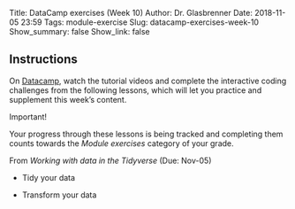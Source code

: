 Title: DataCamp exercises (Week 10)
Author: Dr. Glasbrenner
Date: 2018-11-05 23:59
Tags: module-exercise
Slug: datacamp-exercises-week-10
Show_summary: false
Show_link: false

## Instructions

On [Datacamp][datacamp-url], watch the tutorial videos and complete the interactive coding challenges from the following lessons, which will let you practice and supplement this week's content.

::::: {.callout .secondary}
[Important!]{.h3}

Your progress through these lessons is being tracked and completing them counts towards the *Module exercises* category of your grade. 
:::::

[From *Working with data in the Tidyverse* (Due: Nov-05)]{.h4}

*   Tidy your data

*   Transform your data

[datacamp-url]: https://datacamp.com
